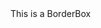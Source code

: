 
<Meta title="BorderBox" component={BorderBox} />

<Story name="default">
    <BorderBox
        border={text('border', '1px solid')}
        borderWidth={text('borderWidth')}
        borderColor={text('borderColor', 'gray.2')}
        borderRadius={text('borderRadius', '1')}
        boxShadow={text('boxShadow')}
    >
        This is a BorderBox
    </BorderBox>
</Story>

<Docs/>